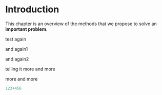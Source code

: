 # Introduction

This chapter is an overview of the methods that
we propose to solve an **important problem**.


test again

and again1

and again2

telling it more and more

more and more

```r
123+456
```

